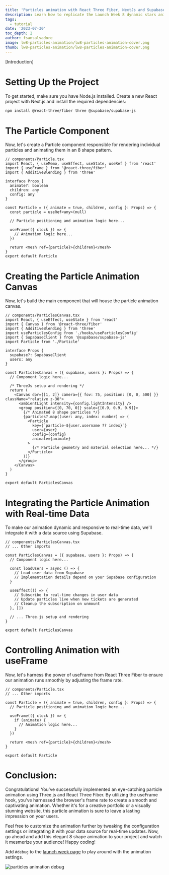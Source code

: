 ```yaml
---
title: 'Particles animation with React Three Fiber, NextJs and Supabase'
description: Learn how to replicate the Launch Week 8 dynamic stars animation.
tags:
  - tutorial
date: '2023-07-30'
toc_depth: 2
author: fsansalvadore
image: lw8-particles-animation/lw8-particles-animation-cover.png
thumb: lw8-particles-animation/lw8-particles-animation-cover.png
---
```


[Introduction]

# Setting Up the Project

To get started, make sure you have Node.js installed. Create a new React project with Next.js and install the required dependencies:

```bash
npm install @react-three/fiber three @supabase/supabase-js
```

# The Particle Component

Now, let's create a Particle component responsible for rendering individual particles and animating them in an 8 shape pattern.

```tsx
// components/Particle.tsx
import React, { useMemo, useEffect, useState, useRef } from 'react'
import { useFrame } from '@react-three/fiber'
import { AdditiveBlending } from 'three'

interface Props {
  animate?: boolean
  children: any
  config: any
}

const Particle = ({ animate = true, children, config }: Props) => {
  const particle = useRef<any>(null)

  // Particle positioning and animation logic here...

  useFrame(({ clock }) => {
    // Animation logic here...
  })

  return <mesh ref={particle}>{children}</mesh>
}
export default Particle
```

# Creating the Particle Animation Canvas

Now, let's build the main component that will house the particle animation canvas.

```tsx
// components/ParticlesCanvas.tsx
import React, { useEffect, useState } from 'react'
import { Canvas } from '@react-three/fiber'
import { AdditiveBlending } from 'three'
import useParticlesConfig from './hooks/useParticlesConfig'
import { SupabaseClient } from '@supabase/supabase-js'
import Particle from './Particle'

interface Props {
  supabase?: SupabaseClient
  users: any
}

const ParticlesCanvas = ({ supabase, users }: Props) => {
  // Component logic here...

  /* ThreeJs setup and rendering */
  return (
    <Canvas dpr={[1, 2]} camera={{ fov: 75, position: [0, 0, 500] }} className="relative z-30">
      <ambientLight intensity={config.lightIntensity} />
      <group position={[0, 70, 0]} scale={[0.9, 0.9, 0.9]}>
        {/* Animated 8 shape particles */}
        {particles?.map((user: any, index: number) => (
          <Particle
            key={`particle-${user.username ?? index}`}
            user={user}
            config={config}
            animate={animate}
          >
            {/* Particle geometry and material selection here... */}
          </Particle>
        ))}
      </group>
    </Canvas>
  )
}

export default ParticlesCanvas
```

# Integrating the Particle Animation with Real-time Data

To make our animation dynamic and responsive to real-time data, we'll integrate it with a data source using Supabase.

```tsx
// components/ParticlesCanvas.tsx
// ... Other imports

const ParticlesCanvas = ({ supabase, users }: Props) => {
  // Component logic here...

  const loadUsers = async () => {
    // Load user data from Supabase
    // Implementation details depend on your Supabase configuration
  }

  useEffect(() => {
    // Subscribe to real-time changes in user data
    // Update particles live when new tickets are generated
    // Cleanup the subscription on unmount
  }, [])

  // ... Three.js setup and rendering
}

export default ParticlesCanvas
```

# Controlling Animation with useFrame

Now, let's harness the power of useFrame from React Three Fiber to ensure our animation runs smoothly by adjusting the frame rate.

```tsx
// components/Particle.tsx
// ... Other imports

const Particle = ({ animate = true, children, config }: Props) => {
  // Particle positioning and animation logic here...

  useFrame(({ clock }) => {
    if (animate) {
      // Animation logic here...
    }
  })

  return <mesh ref={particle}>{children}</mesh>
}

export default Particle
```

# Conclusion:

Congratulations! You've successfully implemented an eye-catching particle animation using Three.js and React Three Fiber. By utilizing the useFrame hook, you've harnessed the browser's frame rate to create a smooth and captivating animation. Whether it's for a creative portfolio or a visually stunning website, this particle animation is sure to leave a lasting impression on your users.

Feel free to customize the animation further by tweaking the configuration settings or integrating it with your data source for real-time updates. Now, go ahead and add this elegant 8 shape animation to your project and watch it mesmerize your audience! Happy coding!

Add `#debug` to the [launch week page](https://supabase.com/launch-week#debug) to play around with the animation settings.

<img
  alt="particles animation debug"
  className="block"
  src="/images/blog/lw8-particles-animation/lw8-particles-animation-debug.png"
/>
